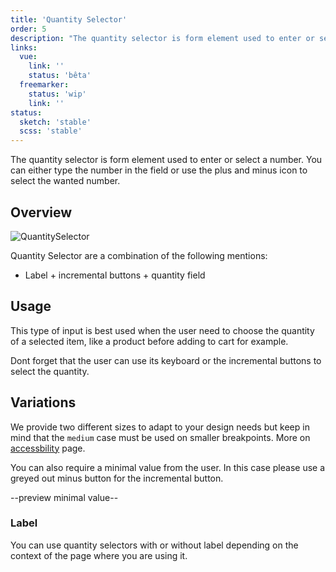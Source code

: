 ```yaml
---
title: 'Quantity Selector'
order: 5
description: "The quantity selector is form element used to enter or select a number. You can either type the number in the field or use the plus and minus icon to select the wanted number."
links:
  vue:
    link: ''
    status: 'bêta'
  freemarker:
    status: 'wip'
    link: ''
status:
  sketch: 'stable'
  scss: 'stable'
---
```


The quantity selector is form element used to enter or select a number. You can either type the number in the field or use the plus and minus icon to select the wanted number.

<Preview path="basic" />

## Overview

![QuantitySelector](QtySelector-Overview.png)

Quantity Selector are a combination of the following mentions:

- Label + incremental buttons + quantity field

## Usage

This type of input is best used when the user need to choose the quantity of a selected item, like a product before adding to cart for example.

<Highlight theme="tips">

  Dont forget that the user can use its keyboard or the incremental buttons to select the quantity.

</Highlight>

## Variations

We provide two different sizes to adapt to your design needs but keep in mind that the `medium` case must be used on smaller breakpoints. More on [accessbility](Components/Form/QuantitySelector/accessibility/) page.

You can also require a minimal value from the user. In this case please use a greyed out minus button for the incremental button.

--preview minimal value--

### Label

You can use quantity selectors with or without label depending on the context of the page where you are using it.
